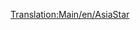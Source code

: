 [[Translation:Main/en/AsiaStar]]{{en/-}}{{Template:Trenes/Es
|Imagen=[[File:en/Asiastar.png]]
|Nombre="AsiaStar"
|Precio=100.780 € (50.390 £)
|Velocidad=265 km/h (165 mph)
|Peso=94 t
|Potencia=8.000 CV (5.966 kW)
|Coste-anual=7.028 € (3.514 £)
|Diseño=1992
|Duración=25
|Capacidad=--
|Descripción=Esta es la [[Main/es/Ferrocarril eléctrico|locomotora eléctrica]] más rápida del juego. Viene como un par de locomotoras de alta potencia eléctrica - uno en cada extremo del tren.
|Vida-real= Este tren es el equivalente al [http://www.wikipedia.org/wiki/es:British Rail Class 373 Eurostar (clase 373)] (que presta servicio en el [http://www.wikipedia.org/wiki/es:Eurotúnel Eurotúnel]), y a los modelos posteriores del [http://www.wikipedia.org/wiki/es:Train à Grande Vitesse TGV].
}}